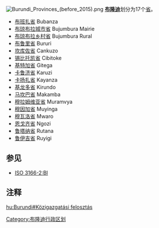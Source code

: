 {{Expand|time=2018-01-22T15:31:03+00:00}}
[[File:Burundi_Provinces_(before_2015).png|right]]
'''[[布隆迪|布隆迪]]'''划分为17个[[省|省]]。
*[[布班扎省|布班扎省]] Bubanza
*[[布琼布拉城市省|布琼布拉城市省]] Bujumbura Mairie
*[[布琼布拉乡村省|布琼布拉乡村省]] Bujumbura Rural 　
*[[布鲁里省|布鲁里省]] Bururi
*[[坎库佐省|坎库佐省]] Cankuzo
*[[锡比托凯省|锡比托凯省]] Cibitoke 	　
*[[基特加省|基特加省]] Gitega
*[[卡鲁济省|卡鲁济省]] Karuzi 	
*[[卡扬扎省|卡扬扎省]] Kayanza 	
*[[基龙多省|基龙多省]] Kirundo 	
*[[马坎巴省|马坎巴省]] Makamba 	
*[[穆拉姆维亚省|穆拉姆维亚省]] Muramvya 	
*[[穆因加省|穆因加省]] Muyinga
*[[穆瓦洛省|穆瓦洛省]] Mwaro 	
*[[恩戈齐省|恩戈齐省]] Ngozi
*[[鲁塔纳省|鲁塔纳省]] Rutana
*[[鲁伊吉省|鲁伊吉省]] Ruyigi

== 参见 ==
*[[ISO_3166-2:BI|ISO 3166-2:BI]]

== 注释 ==
<references/>

{{非洲题目|行政区划}}

{{蒲隆地行政區劃}}

[[Category:布隆迪行政区划|Category:布隆迪行政区划]]

[[hu:Burundi#Közigazgatási_felosztás|hu:Burundi#Közigazgatási felosztás]]